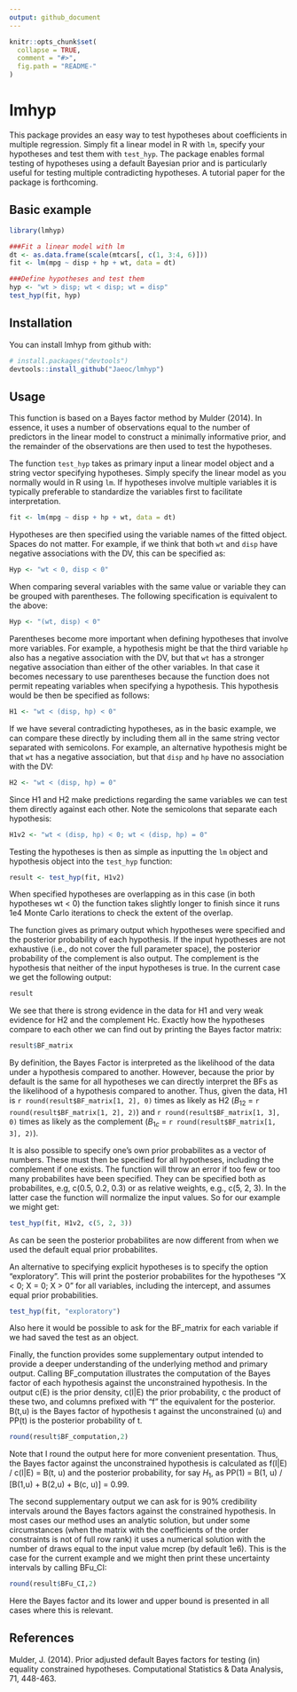 ```yaml
---
output: github_document
---
```


<!-- README.md is generated from README.Rmd. Please edit that file -->

```r
knitr::opts_chunk$set(
  collapse = TRUE,
  comment = "#>",
  fig.path = "README-"
)
```

# lmhyp
This package provides an easy way to test hypotheses about coefficients in multiple regression. Simply fit a linear model in R with `lm`, specify your hypotheses and test them with `test_hyp`. The package enables formal testing of hypotheses using a default Bayesian prior and is particularly useful for testing multiple contradicting hypotheses. A tutorial paper for the package is forthcoming.


## Basic example
```r
library(lmhyp)

###Fit a linear model with lm
dt <- as.data.frame(scale(mtcars[, c(1, 3:4, 6)]))
fit <- lm(mpg ~ disp + hp + wt, data = dt)

###Define hypotheses and test them
hyp <- "wt > disp; wt < disp; wt = disp"
test_hyp(fit, hyp)
```


## Installation

You can install lmhyp from github with:

```r
# install.packages("devtools")
devtools::install_github("Jaeoc/lmhyp")
```


## Usage

This function is based on a Bayes factor method by Mulder (2014). In essence, it uses a number of observations equal to the number of predictors in the linear model to construct a minimally informative prior, and the remainder of the observations are then used to test the hypotheses.

The function `test_hyp` takes as primary input a linear model object and a string vector specifying hypotheses. Simply specify the linear model as you normally would in R using `lm`. If hypotheses involve multiple variables it is typically preferable to standardize the variables first to facilitate interpretation. 

```r
fit <- lm(mpg ~ disp + hp + wt, data = dt)
```

Hypotheses are then specified using the variable names of the fitted object. Spaces do not matter. For example, if we think that both `wt` and `disp` have negative associations with the DV, this can be specified as:

```r
Hyp <- "wt < 0, disp < 0"
```

When comparing several variables with the same value or variable they can be grouped with parentheses. The following specification is equivalent to the above:

```r
Hyp <- "(wt, disp) < 0"
```

Parentheses become more important when defining hypotheses that involve more variables. For example, a hypothesis might be that the third variable `hp` also has a negative association with the DV, but that `wt` has a stronger negative association than either of the other variables. In that case it becomes necessary to use parentheses because the function does not permit repeating variables when specifying a hypothesis. This hypothesis would be then be specified as follows:

```r
H1 <- "wt < (disp, hp) < 0"
```

If we have several contradicting hypotheses, as in the basic example, we can compare these directly by including them all in the same string vector separated with semicolons. For example, an alternative hypothesis might be that `wt` has a negative association, but that `disp` and `hp` have no association with the DV:

```r
H2 <- "wt < (disp, hp) = 0"
```

Since H1 and H2 make predictions regarding the same variables we can test them directly against each other. Note the semicolons that separate each hypothesis:

```r
H1v2 <- "wt < (disp, hp) < 0; wt < (disp, hp) = 0"
```

Testing the hypotheses is then as simple as inputting the `lm` object and hypothesis object into the `test_hyp` function:

```r
result <- test_hyp(fit, H1v2)
```

When specified hypotheses are overlapping as in this case (in both hypotheses wt < 0) the function takes slightly longer to finish since it runs 1e4 Monte Carlo iterations to check the extent of the overlap. 

The function gives as primary output which hypotheses were specified and the posterior probability of each hypothesis. If the input hypotheses are not exhaustive (i.e., do not cover the full parameter space), the posterior probability of the complement is also output. The complement is the hypothesis that neither of the input hypotheses is true. In the current case we get the following output:

```r
result
```

We see that there is strong evidence in the data for H1 and very weak evidence for H2 and the complement Hc. Exactly how the hypotheses compare to each other we can find out by printing the Bayes factor matrix:

```r
result$BF_matrix
```

By definition, the Bayes Factor is interpreted as the likelihood of the data under a hypothesis compared to another. However, because the prior by default is the same for all hypotheses we can directly interpret the BFs as the likelihood of a hypothesis compared to another. Thus, given the data, H1 is `r round(result$BF_matrix[1, 2], 0)` times as likely as H2 ($B_{12}$ = `r round(result$BF_matrix[1, 2], 2)`) and `r round(result$BF_matrix[1, 3], 0)` times as likely as the complement ($B_{1c}$ = `r round(result$BF_matrix[1, 3], 2)`). 

It is also possible to specify one's own prior probabilites as a vector of numbers. These must then be specified for all hypotheses, including the complement if one exists. The function will throw an error if too few or too many probabilites have been specified. They can be specified both as probabilites, e.g, c(0.5, 0.2, 0.3) or as relative weights, e.g., c(5, 2, 3). In the latter case the function will normalize the input values. So for our example we might get:

```r
test_hyp(fit, H1v2, c(5, 2, 3))
```

As can be seen the posterior probabilites are now different from when we used the default equal prior probabilites.

An alternative to specifying explicit hypotheses is to specify the option "exploratory". This will print the posterior probabilites for the hypotheses "X < 0; X = 0; X > 0" for all variables, including the intercept, and assumes equal prior probabilities. 

```r
test_hyp(fit, "exploratory")
```

Also here it would be possible to ask for the BF_matrix for each variable if we had saved the test as an object.

Finally, the function provides some supplementary output intended to provide a deeper understanding of the underlying method and primary output. Calling BF_computation illustrates the computation of the Bayes factor of each hypothesis against the unconstrained hypothesis. In the output c(E) is the prior density, c(I|E) the prior probability, c the product of these two, and columns prefixed with "f" the equivalent for the posterior. B(t,u) is the Bayes factor of hypothesis t against the unconstrained (u) and PP(t) is the posterior probability of t.

```r
round(result$BF_computation,2)
```

Note that I round the output here for more convenient presentation. Thus, the Bayes factor against the unconstrained hypothesis is calculated as f(I|E) / c(I|E) = B(t, u) and the posterior probability, for say $H_1$, as PP(1) = B(1, u) / [B(1,u) + B(2,u) + B(c, u)] = 0.99.

The second supplementary output we can ask for is 90% credibility intervals around the Bayes factors against the constrained hypothesis. In most cases our method uses an analytic solution, but under some circumstances (when the matrix with the coefficients of the order constraints is not of full row rank) it uses a numerical solution with the number of draws equal to the input value mcrep (by default 1e6). This is the case for the current example and we might then print these uncertainty intervals by calling BFu_CI:

```r
round(result$BFu_CI,2)
```

Here the Bayes factor and its lower and upper bound is presented in all cases where this is relevant.

## References
Mulder, J. (2014). Prior adjusted default Bayes factors for testing (in) equality constrained hypotheses. Computational Statistics & Data Analysis, 71, 448-463.


